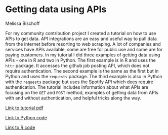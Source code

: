 # Getting data using APIs

Melissa Bischoff

For my community contribution project I created a tutorial on how to use APIs to get data. API integrations are an easy and useful way to pull data from the internet before resorting to web scraping. A lot of companies and services have APIs available, some are free for public use and some are for paying customers. In my tutorial I did three examples of getting data using APIs - one in R and two in Python. The first example is in R and uses the `httr` package. It accesses the github job posting API, which does not require authentication. The second example is the same as the first but in Python and uses the `requests` package. The third example is also in Python with the `requests` package but uses the Spotify API which does require authentication. The tutorial includes information about what APIs are focusing on the `GET` and `POST` method, examples of getting data from APIs with and without authentication, and helpful tricks along the way.

[Link to tutorial pdf](resources/getting_data_using_apis/Getting_Data_using_APIs.pdf)

[Link to Python code](resources/getting_data_using_apis/API_Code_in_Python.ipynb)

[Link to R code](resources/getting_data_using_apis/API_Code_in_R.Rmd)
